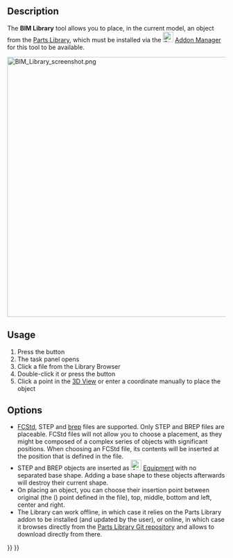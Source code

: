 <languages/>
<translate>

<!--T:9-->
{{Docnav
|[[BIM_Box|Box]]
|[[Arch_Component|Component]]
|[[BIM_Workbench|BIM]]
|IconL=BIM_Box.svg
|IconR=Arch_Component.svg
|IconC=Workbench_BIM.svg
}}

<!--T:8-->
{{GuiCommand
|Name=BIM Library
|MenuLocation=3D/BIM → Generic 3D Tools → Objects Library
|Workbenches=[[BIM_Workbench|BIM]]
}}

==Description== <!--T:1-->

<!--T:3-->
The '''BIM Library''' tool allows you to place, in the current model, an object from the [[Parts_Library_Workbench|Parts Library]], which must be installed via the [[Image:Std_AddonMgr.svg|24px|link=Std_AddonMgr]] [[Std_AddonMgr|Addon Manager]] for this tool to be available.


</translate>
[[Image:BIM Library screenshot.png|600px]]
<translate>
<!--T:2-->
{{Caption|The '''Library browser''' dialog in the [[Task_Panel|Task Panel]] on the left}}

==Usage== <!--T:4-->

<!--T:5-->
# Press the {{Button|[[Image:BIM_Library.svg|16px]] [[BIM_Library|Objects Library]]}} button
# The {{MenuCommand|Library Browser}} task panel opens
# Click a file from the Library Browser
# Double-click it or press the {{Button|Insert}} button
# Click a point in the [[3D_View|3D View]] or enter a coordinate manually to place the object

==Options== <!--T:6-->

<!--T:7-->
* [[File_Format_FCStd|FCStd]], STEP and [[File_Format_FCStd#*.brep|brep]] files are supported. Only STEP and BREP files are placeable. FCStd files will not allow you to choose a placement, as they might be composed of a complex series of objects with significant positions. When choosing an FCStd file, its contents will be inserted at the position that is defined in the file.
* STEP and BREP objects are inserted as [[Image:Arch_Equipment.svg|24px]] [[Arch_Equipment|Equipment]] with no separated base shape. Adding a base shape to these objects afterwards will destroy their current shape.
* On placing an object, you can choose their insertion point between original (the ({{incode|0,0,0}}) point defined in the file), top, middle, bottom and left, center and right.
* The Library can work offline, in which case it relies on the Parts Library addon to be installed (and updated by the user), or online, in which case it browses directly from the [https://github.com/FreeCAD/FreeCAD-library Parts Library Git repository] and allows to download directly from there.


<!--T:10-->
{{Docnav
|[[BIM_Box|Box]]
|[[Arch_Component|Component]]
|[[BIM_Workbench|BIM]]
|IconL=BIM_Box.svg
|IconR=Arch_Component.svg
|IconC=Workbench_BIM.svg
}}

</translate>
{{BIM_Tools_navi{{#translation:}}}}
{{Userdocnavi{{#translation:}}}}